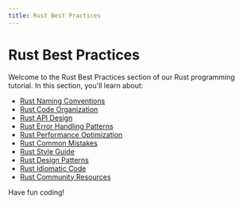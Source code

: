 ```yaml
---
title: Rust Best Practices
---
```


# Rust Best Practices

Welcome to the Rust Best Practices section of our Rust programming tutorial. In this section, you'll learn about:

- [Rust Naming Conventions](./0-rust-naming-conventions.mdx)
- [Rust Code Organization](./1-rust-code-organization.mdx)
- [Rust API Design](./2-rust-api-design.mdx)
- [Rust Error Handling Patterns](./3-rust-error-handling-patterns.mdx)
- [Rust Performance Optimization](./4-rust-performance-optimization.mdx)
- [Rust Common Mistakes](./5-rust-common-mistakes.mdx)
- [Rust Style Guide](./6-rust-style-guide.mdx)
- [Rust Design Patterns](./7-rust-design-patterns.mdx)
- [Rust Idiomatic Code](./8-rust-idiomatic-code.mdx)
- [Rust Community Resources](./9-rust-community-resources.mdx)

Have fun coding!